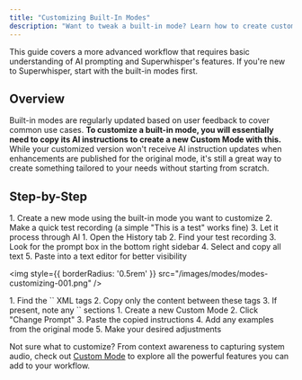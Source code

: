 ```yaml
---
title: "Customizing Built-In Modes"
description: "Want to tweak a built-in mode? Learn how to create customized versions of your favorite modes by accessing their AI instructions and adding your own adjustments—perfect for when you need something between built-in and fully custom."
---
```


<Note>This guide covers a more advanced workflow that requires basic understanding of AI prompting and Superwhisper's features. If you're new to Superwhisper, start with the built-in modes first.</Note>

## Overview
Built-in modes are regularly updated based on user feedback to cover common use cases. **To customize a built-in mode, you will essentially need to copy its AI instructions to create a new Custom Mode with this.** While your customized version won't receive AI instruction updates when enhancements are published for the original mode, it's still a great way to create something tailored to your needs without starting from scratch.

## Step-by-Step
<Steps>
<Step title="Create a Test Recording">
1. Create a new mode using the built-in mode you want to customize
2. Make a quick test recording (a simple "This is a test" works fine)
3. Let it process through AI
</Step>

<Step title="Access the Original Instructions">
1. Open the History tab
2. Find your test recording
3. Look for the prompt box in the bottom right sidebar
4. Select and copy all text
5. Paste into a text editor for better visibility

<img
style={{ borderRadius: '0.5rem' }}
src="/images/modes/modes-customizing-001.png"
/>

</Step>

<Step title="Extract What You Need">
1. Find the `<instructions>` XML tags
2. Copy only the content between these tags
3. If present, note any `<examples>` sections
</Step>

<Step title="Create Your Custom Version">
1. Create a new Custom Mode
2. Click "Change Prompt"
3. Paste the copied instructions
4. Add any examples from the original mode
5. Make your desired adjustments
</Step>
</Steps>

<Tip>Not sure what to customize? From context awareness to capturing system audio, check out [Custom Mode](custom) to explore all the powerful features you can add to your workflow.</Tip>